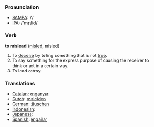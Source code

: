 === Pronunciation ===
*[[w:SAMPA|SAMPA]]: /'/
*[[w:IPA|IPA]]: /'mɪslid/

=== Verb ===

'''to mislead''' ([[misled]], misled)

# To [[deceive]] by telling something that is not [[true]].
# To say something for the express purpose of causing the receiver to think or act in a certain way.
# To lead astray.

=== Translations ===
*[[Catalan]]: [[enganyar]]
*[[Dutch]]: [[misleiden]]
*[[German]]: [[täuschen]]
*[[Indonesian]]: [[]]
*[[Japanese]]: [[]]
*[[Spanish]]: [[engañar]]